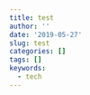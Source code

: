 ```yaml
---
title: test
author: ''
date: '2019-05-27'
slug: test
categories: []
tags: []
keywords:
  - tech
---
```


<!--more-->
